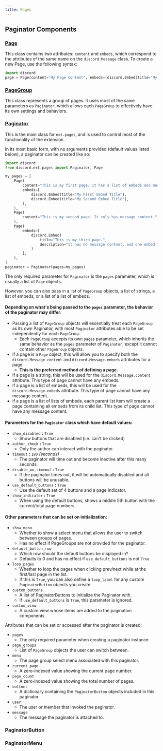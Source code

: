 ```yaml
---
title: Pages
---
```


## Paginator Components

### [Page](https://docs.pycord.dev/en/master/ext/pages/index.html#page)
This class contains two attributes: `content` and `embeds`, which correspond to the attributes of the same name on the `discord.Message` class.
To create a new Page, use the following syntax:
```py
import discord
page = Page(content="My Page Content", embeds=[discord.Embed(title="My First Embed Title")])
```

### [PageGroup](https://docs.pycord.dev/en/master/ext/pages/index.html#pagegroup)
This class represents a group of pages. It uses most of the same parameters as `Paginator`, which allows each `PageGroup` to effectively have its own settings and behaviors.

### [Paginator](https://docs.pycord.dev/en/master/ext/pages/index.html#paginator)
This is the main class for `ext.pages`, and is used to control most of the functionality of the extension.

In its most basic form, with no arguments provided (default values listed below), a paginator can be created like so:

```py title="Paginator Example"
import discord
from discord.ext.pages import Paginator, Page

my_pages = [
    Page(
        content="This is my first page. It has a list of embeds and message content.",
        embeds=[
            discord.Embed(title="My First Embed Title"),
            discord.Embed(title="My Second Embed Title"),
        ],
    ),
    Page(
        content="This is my second page. It only has message content.",
    ),
    Page(
        embeds=[
            discord.Embed(
                title="This is my third page.",
                description="It has no message content, and one embed.",
            )
        ],
    ),
]
paginator = Paginator(pages=my_pages)
```

The only required parameter for `Paginator` is the `pages` parameter, which is usually a list of `Page` objects.

However, you can also pass in a list of `PageGroup` objects, a list of strings, a list of embeds, or a list of a list of embeds.

#### Depending on what's being passed to the `pages` parameter, the behavior of the paginator may differ:

- Passing a list of `PageGroup` objects will essentially treat each `PageGroup` as its own Paginator, with most `Paginator` attributes able to be set independently for each `PageGroup`.
  - Each `PageGroup` accepts its own `pages` parameter, which inherits the same behavior as the `pages` parameter of `Paginator`, except it cannot contain other `PageGroup` objects.
- If a page is a `Page` object, this will allow you to specify both the `discord.Message.content` and `discord.Message.embeds` attributes for a page.
  - **This is the preferred method of defining a page.**
- If a page is a string, this will be used for the `discord.Message.content` attribute. This type of page cannot have any embeds.
- If a page is a list of embeds, this will be used for the `discord.Message.embeds` attribute. This type of page cannot have any message content.
- If a page is a list of lists of embeds, each parent list item will create a page containing all embeds from its child list. This type of page cannot have any message content.

#### Parameters for the `Paginator` class which have default values:
- `show_disabled` **:** `True`
  - Show buttons that are disabled (i.e. can't be clicked)
- `author_check` **:** `True`
  - Only the author can interact with the paginator.
- `timeout` **:** `180` *(seconds)*
  - The paginator will time out and become inactive after this many seconds.
- `disable_on_timeout` **:** `True`
  - If the paginator times out, it will be automatically disabled and all buttons will be unusable.
- `use_default_buttons` **:** `True`
  - Use the default set of 4 buttons and a page indicator.
- `show_indicator` **:** `True`
  - When using the default buttons, shows a middle 5th button with the current/total page numbers.

#### Other parameters that can be set on initialization:
- `show_menu`
  - Whether to show a select menu that allows the user to switch between groups of pages.
  - Has no effect if PageGroups are not provided for the paginator.
- `default_button_row`
  - Which row should the default buttons be displayed in? 
  - Defaults to 0 and has no effect if `use_default_buttons` is not `True`
- `loop_pages`
  - Whether to loop the pages when clicking prev/next while at the first/last page in the list.
  - If this is `True`, you can also define a `loop_label` for any custom `PaginatorButton` objects you create. 
- `custom_buttons`
  - A list of PaginatorButtons to initialize the Paginator with.
  - If `use_default_buttons` is `True`, this parameter is ignored.
- `custom_view`
  - A custom view whose items are added to the pagination components.

Attributes that can be set or accessed after the paginator is created:
- `pages`
  - The only required parameter when creating a paginator instance.
- `page_groups`
  - List of `PageGroup` objects the user can switch between.
- `menu`
  - The page group select menu associated with this paginator.
- `current_page`
  - A zero-indexed value showing the current page number.
- `page_count`
  - A zero-indexed value showing the total number of pages.
- `buttons`
  - A dictionary containing the `PaginatorButton` objects included in this paginator.
- `user`
  - The user or member that invoked the paginator.
- `message`
  - The message the paginator is attached to.


### PaginatorButton

### PaginatorMenu
